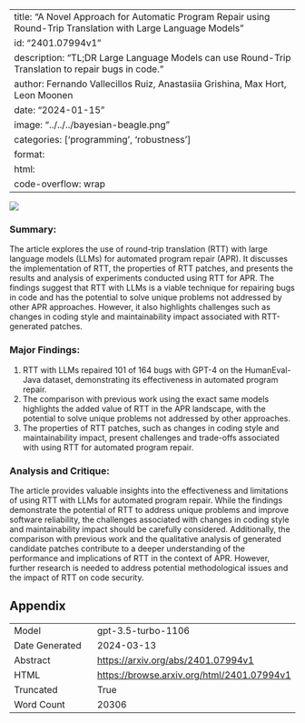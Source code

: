 
---
title: "A Novel Approach for Automatic Program Repair using Round-Trip Translation with Large Language Models"
id: "2401.07994v1"
description: "TL;DR Large Language Models can use Round-Trip Translation to repair bugs in code."
author: Fernando Vallecillos Ruiz, Anastasiia Grishina, Max Hort, Leon Moonen
date: "2024-01-15"
image: "../../../bayesian-beagle.png"
categories: ['programming', 'robustness']
format:
  html:
    code-overflow: wrap
---

![](../../../bayesian-beagle.png)

### Summary:

The article explores the use of round-trip translation (RTT) with large language models (LLMs) for automated program repair (APR). It discusses the implementation of RTT, the properties of RTT patches, and presents the results and analysis of experiments conducted using RTT for APR. The findings suggest that RTT with LLMs is a viable technique for repairing bugs in code and has the potential to solve unique problems not addressed by other APR approaches. However, it also highlights challenges such as changes in coding style and maintainability impact associated with RTT-generated patches.

### Major Findings:
1. RTT with LLMs repaired 101 of 164 bugs with GPT-4 on the HumanEval-Java dataset, demonstrating its effectiveness in automated program repair.
2. The comparison with previous work using the exact same models highlights the added value of RTT in the APR landscape, with the potential to solve unique problems not addressed by other approaches.
3. The properties of RTT patches, such as changes in coding style and maintainability impact, present challenges and trade-offs associated with using RTT for automated program repair.

### Analysis and Critique:
The article provides valuable insights into the effectiveness and limitations of using RTT with LLMs for automated program repair. While the findings demonstrate the potential of RTT to address unique problems and improve software reliability, the challenges associated with changes in coding style and maintainability impact should be carefully considered. Additionally, the comparison with previous work and the qualitative analysis of generated candidate patches contribute to a deeper understanding of the performance and implications of RTT in the context of APR. However, further research is needed to address potential methodological issues and the impact of RTT on code security.

## Appendix

|          |          |
|----------|----------|
| Model     | gpt-3.5-turbo-1106       |
| Date Generated     | 2024-03-13       |
| Abstract | [https://arxiv.org/abs/2401.07994v1](https://arxiv.org/abs/2401.07994v1)        |
| HTML     | [https://browse.arxiv.org/html/2401.07994v1](https://browse.arxiv.org/html/2401.07994v1)       |
| Truncated       | True       |
| Word Count       | 20306       |